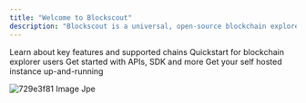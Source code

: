 ```yaml
---
title: "Welcome to Blockscout"
description: "Blockscout is a universal, open-source blockchain explorer for inspecting, analyzing, and interacting with EVM-based chains. Blockscout supports over 1000 L1, L2 and L3 EVM-based chains, optimistic rollups, and ZK rollups."
---
```


<CardGroup cols={2}>
  <Card title="New to Blockscout?" icon="sparkles" cta="Learn about key features and supported chains">
    Learn about key features and supported chains
  </Card>
  <Card title="Using an Explorer" icon="searchengin">
    Quickstart for blockchain explorer users
  </Card>
  <Card title="Data and APIs" icon="database">
    Get started with APIs, SDK and more
  </Card>
  <Card title="Running Blockscout" icon="person-running">
    Get your self hosted instance up-and-running
  </Card>
</CardGroup>

![729e3f81 Image Jpe](/images/729e3f81-image.jpeg)